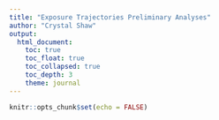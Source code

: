 ```yaml
---
title: "Exposure Trajectories Preliminary Analyses"
author: "Crystal Shaw"
output: 
  html_document:
    toc: true
    toc_float: true
    toc_collapsed: true
    toc_depth: 3
    theme: journal
---
```


```r
knitr::opts_chunk$set(echo = FALSE)
```

